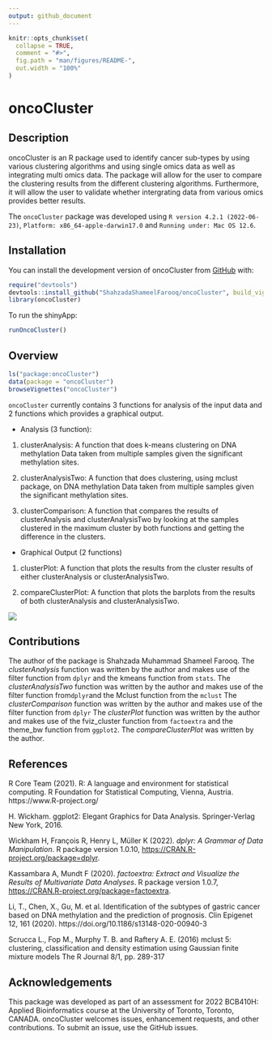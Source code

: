 ```yaml
---
output: github_document
---
```


<!-- README.md is generated from README.Rmd. Please edit that file -->

```r
knitr::opts_chunk$set(
  collapse = TRUE,
  comment = "#>",
  fig.path = "man/figures/README-",
  out.width = "100%"
)
```

# oncoCluster

<!-- badges: start -->
<!-- badges: end -->

## Description

oncoCluster is an R package used to identify cancer sub-types by using various 
clustering algorithms and using single omics data as well as integrating multi
omics data. The package will allow for the user to compare the clustering
results from the different clustering algorithms. Furthermore, it will allow the 
user to validate whether intergrating data from various omics provides better 
results. 

The `oncoCluster` package was developed using 
`R version 4.2.1 (2022-06-23)`, `Platform: x86_64-apple-darwin17.0`
and `Running under: Mac OS 12.6`.


## Installation

You can install the development version of oncoCluster from [GitHub](https://github.com/) with:

``` r
require("devtools")
devtools::install_github("ShahzadaShameelFarooq/oncoCluster", build_vignettes = TRUE)
library(oncoCluster)
```

To run the shinyApp: 
``` r
runOncoCluster()
```

## Overview

``` r
ls("package:oncoCluster")
data(package = "oncoCluster") 
browseVignettes("oncoCluster")
```
`oncoCluster` currently contains 3 functions for analysis of the input data and 
2 functions which provides a graphical output.

- Analysis (3 function):
1. clusterAnalysis: A function that does k-means clustering on DNA methylation
Data taken from multiple samples given the significant methylation sites.

2. clusterAnalysisTwo: A function that does clustering, using mclust package, on
DNA methylation Data taken from  multiple samples given the significant
methylation sites. 

3. clusterComparison: A function that compares the results of clusterAnalysis and
clusterAnalysisTwo by looking at the samples clustered in the maximum cluster
by both functions and getting the difference in the clusters.

- Graphical Output (2 functions)
1. clusterPlot: A function that plots the results from the cluster results of either
clusterAnalysis or clusterAnalysisTwo.

2. compareClusterPlot: A function that plots the barplots from the results 
of both clusterAnalysis and clusterAnalysisTwo.

![](./inst/extdata/overview.png)

## Contributions

The author of the package is Shahzada Muhammad Shameel Farooq.
The *clusterAnalysis* function was written by the author and makes use of the 
filter function from `dplyr` and the kmeans function from `stats`.
The *clusterAnalysisTwo* function  was written by the author and makes use of 
the  filter function from`dplyr`and the Mclust function from the `mclust`
The *clusterComparison* function was written by the author and makes use of the
filter function from `dplyr` 
The *clusterPlot* function was written by the author and makes use of the 
fviz_cluster function from `factoextra` and the theme_bw function from `ggplot2`.
The *compareClusterPlot* was written by the author.

## References

R Core Team (2021). R: A language and environment for statistical computing. R Foundation for Statistical Computing, Vienna, Austria. https://www.R-project.org/

H. Wickham. ggplot2: Elegant Graphics for Data Analysis. Springer-Verlag New York,
  2016.

Wickham H, François R, Henry L, Müller K (2022). _dplyr: A Grammar of Data
  Manipulation_. R package version 1.0.10,
  <https://CRAN.R-project.org/package=dplyr>.

Kassambara A, Mundt F (2020). _factoextra: Extract and Visualize the Results of
  Multivariate Data Analyses_. R package version 1.0.7,
  <https://CRAN.R-project.org/package=factoextra>.
  
Li, T., Chen, X., Gu, M. et al. Identification of the subtypes of gastric
cancer based on DNA methylation and the prediction of prognosis.
Clin Epigenet 12, 161 (2020). https://doi.org/10.1186/s13148-020-00940-3

Scrucca L., Fop M., Murphy T. B. and Raftery A. E. (2016) mclust 5: clustering, classification and
density estimation using Gaussian finite mixture models The R Journal 8/1, pp. 289-317

## Acknowledgements 
This package was developed as part of an assessment for 2022 BCB410H: Applied Bioinformatics course at the University of Toronto, Toronto, CANADA. oncoCluster welcomes issues, enhancement requests, and other contributions. To submit an issue, use the GitHub issues.
